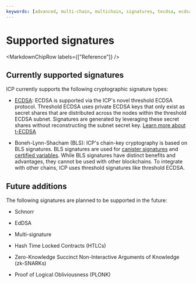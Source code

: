 ```yaml
---
keywords: [advanced, multi-chain, multichain, signatures, tecdsa, ecdsa, cryptography ]
---
```



# Supported signatures

<MarkdownChipRow labels={["Reference"]} />

## Currently supported signatures

ICP currently supports the following cryptographic signature types:

- [ECDSA](/docs/current/developer-docs/smart-contracts/encryption/t-ecdsa): ECDSA is supported via the ICP's novel threshold ECDSA protocol. Threshold ECDSA uses private ECDSA keys that only exist as secret shares that are distributed across the nodes within the threshold ECDSA subnet. Signatures are generated by leveraging these secret shares without reconstructing the subnet secret key. [Learn more about t-ECDSA](/docs/current/developer-docs/smart-contracts/encryption/t-ecdsa)

- Boneh-Lynn-Shacham (BLS): ICP's chain-key cryptography is based on BLS signatures. BLS signatures are used for [canister signatures](/docs/current/concepts/glossary/#canister-signature) and [certified variables](/docs/current/concepts/glossary/#certified-variable). While BLS signatures have distinct benefits and advantages, they cannot be used with other blockchains. To integrate with other chains, ICP uses threshold signatures like threshold ECDSA.

## Future additions

The following signatures are planned to be supported in the future:

- Schnorr

- EdDSA

- Multi-signature

- Hash Time Locked Contracts (HTLCs)

- Zero-Knowledge Succinct Non-Interactive Arguments of Knowledge (zk-SNARKs)

- Proof of Logical Obliviousness (PLONK)
